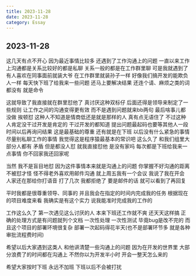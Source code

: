 ```yaml
---
title: 2023-11-28
date: 2023-11-28
category: Essay
---
```


## 2023-11-28

这几天有点不开心 因为最近事情比较多 还遇到了工作沟通上的问题
一直以来工作上沟通都是关系比较好的都是私聊 关系一般的都是在工作群里聊
可是我就遇到了有人喜欢在同事面前就装大爷 在工作群里就装孙子一样 好像我们搞开发的能欺负人一样
每天快下班了给我来一些问题 还马上要解决结果 还连个请、麻烦之类的词都没有 就是命令

这就导致了我直接就在群里怼他了 真讨厌这种双标仔
后面还得是领导来制定了一些规则 让工作之间的沟通变得更有效 而不是遇到问题就来bb两句 最后啥事儿都没做 挨顿怼
这种人不知道是情商低还是就是那样的人 真有点无语住了 不过这种人肯定没干过开发是肯定的 干过开发的都知道
提出问题最起码也要等其他人一段时间以后再询问结果 这是最基础的尊重 还有就是在下班
以后没有什么紧急的事情 尽量别私聊工作的事情 我觉得这是程序猿最基本的常识吧 这么久了 和我们组里大部分人都有
矛盾 但是都没人怼 就我直接怼他 是没有家吗 每次都是下班给我来一点事情 你不回家我还回家呢

当然 我不是盲目地怼 因为这件事情本来就是沟通上的问题 你掌握不好沟通的距离 不被怼才怪
怪不得老外喜欢用邮件沟通 就上周五我有一个会议 我说了我在开会 人家还在那给你打语音 打了几次 我都拒绝了
要是邮件的话 就可以看到了再回复

平时我都是很尊重领导、同事的 并且我会在指定的时间内完成我的任务 根据现在的项目难度来看 我确实是有这个实力
说我能准时完成我的工作的

工作这么久了 第一次遇见这么讨厌的人 本来下班还工作就不爽 还天天这样搞 正确的处理方式是有问题就列个文档 一次性处理
一次性测试 毕竟bug是改不完的 而且这个项目的部署环境很复杂 部署一次起码得花半天(也不是部署环节多 就是各种审批流程费时间)

希望以后大家遇到这类人 和他讲清楚一些沟通上的问题 因为在开发的世界里 大部分浪费了的时间都在沟通上 不然你以为开发半小时
开会一整天怎么来的

希望大家按时下班 永远不加班 下班以后不会被打扰
